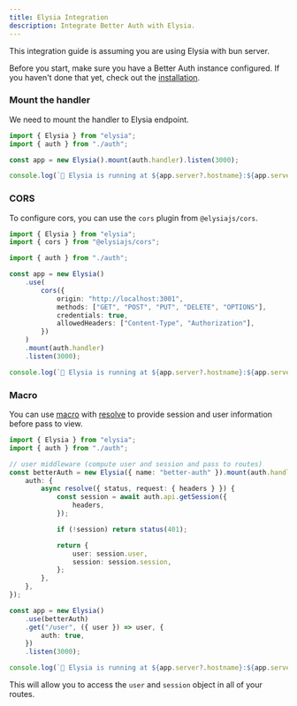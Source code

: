 ```yaml
---
title: Elysia Integration
description: Integrate Better Auth with Elysia.
---
```


This integration guide is assuming you are using Elysia with bun server.

Before you start, make sure you have a Better Auth instance configured. If you haven't done that yet, check out the [installation](/docs/installation).

### Mount the handler

We need to mount the handler to Elysia endpoint.

```ts
import { Elysia } from "elysia";
import { auth } from "./auth";

const app = new Elysia().mount(auth.handler).listen(3000);

console.log(`🦊 Elysia is running at ${app.server?.hostname}:${app.server?.port}`);
```

### CORS

To configure cors, you can use the `cors` plugin from `@elysiajs/cors`.

```ts
import { Elysia } from "elysia";
import { cors } from "@elysiajs/cors";

import { auth } from "./auth";

const app = new Elysia()
    .use(
        cors({
            origin: "http://localhost:3001",
            methods: ["GET", "POST", "PUT", "DELETE", "OPTIONS"],
            credentials: true,
            allowedHeaders: ["Content-Type", "Authorization"],
        })
    )
    .mount(auth.handler)
    .listen(3000);

console.log(`🦊 Elysia is running at ${app.server?.hostname}:${app.server?.port}`);
```

### Macro

You can use [macro](https://elysiajs.com/patterns/macro.html#macro) with [resolve](https://elysiajs.com/essential/handler.html#resolve) to provide session and user information before pass to view.

```ts
import { Elysia } from "elysia";
import { auth } from "./auth";

// user middleware (compute user and session and pass to routes)
const betterAuth = new Elysia({ name: "better-auth" }).mount(auth.handler).macro({
    auth: {
        async resolve({ status, request: { headers } }) {
            const session = await auth.api.getSession({
                headers,
            });

            if (!session) return status(401);

            return {
                user: session.user,
                session: session.session,
            };
        },
    },
});

const app = new Elysia()
    .use(betterAuth)
    .get("/user", ({ user }) => user, {
        auth: true,
    })
    .listen(3000);

console.log(`🦊 Elysia is running at ${app.server?.hostname}:${app.server?.port}`);
```

This will allow you to access the `user` and `session` object in all of your routes.
